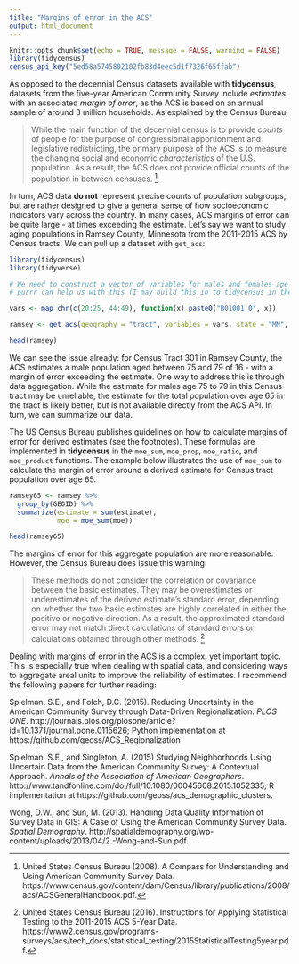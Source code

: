 ```yaml
---
title: "Margins of error in the ACS"
output: html_document
---
```


```r
knitr::opts_chunk$set(echo = TRUE, message = FALSE, warning = FALSE)
library(tidycensus)
census_api_key("5ed58a5745802102fb83d4eec5d1f7326f65ffab")
```

As opposed to the decennial Census datasets available with __tidycensus__, datasets from the five-year American Community Survey include _estimates_ with an associated _margin of error_, as the ACS is based on an annual sample of around 3 million households.  As explained by the Census Bureau: 

> While the main function of the decennial census is to
provide _counts_ of people for the purpose of congressional
apportionment and legislative redistricting, the
primary purpose of the ACS is to measure the changing
social and economic _characteristics_ of the U.S. population.
As a result, the ACS does not provide official
counts of the population in between censuses. [^1]

In turn, ACS data __do not__ represent precise counts of population subgroups, but are rather designed to give a general sense of how socioeconomic indicators vary across the country.  In many cases, ACS margins of error can be quite large - at times exceeding the estimate.  Let's say we want to study aging populations in Ramsey County, Minnesota from the 2011-2015 ACS by Census tracts.  We can pull up a dataset with `get_acs`: 

```r
library(tidycensus)
library(tidyverse)

# We need to construct a vector of variables for males and females age 65 and up
# purrr can help us with this (I may build this in to tidycensus in the future)

vars <- map_chr(c(20:25, 44:49), function(x) paste0("B01001_0", x))

ramsey <- get_acs(geography = "tract", variables = vars, state = "MN", county = "Ramsey")

head(ramsey)
```

We can see the issue already: for Census Tract 301 in Ramsey County, the ACS estimates a male population aged between 75 and 79 of 16 - with a margin of error exceeding the estimate.  One way to address this is through data aggregation.  While the estimate for males age 75 to 79 in this Census tract may be unreliable, the estimate for the total population over age 65 in the tract is likely better, but is not available directly from the ACS API.  In turn, we can summarize our data.  

The US Census Bureau publishes guidelines on how to calculate margins of error for derived estimates (see the footnotes). These formulas are implemented in __tidycensus__ in the `moe_sum`, `moe_prop`, `moe_ratio`, and `moe_product` functions. The example below illustrates the use of `moe_sum` to calculate the margin of error around a derived estimate for Census tract population over age 65. 

```r
ramsey65 <- ramsey %>%
  group_by(GEOID) %>%
  summarize(estimate = sum(estimate), 
            moe = moe_sum(moe))

head(ramsey65)
```

The margins of error for this aggregate population are more reasonable.  However, the Census Bureau does issue this warning: 

> These methods do not consider the correlation or covariance between the basic
estimates. They may be overestimates or underestimates of the derived estimate’s standard error,
depending on whether the two basic estimates are highly correlated in either the positive or
negative direction. As a result, the approximated standard error may not match direct
calculations of standard errors or calculations obtained through other methods. [^2]

Dealing with margins of error in the ACS is a complex, yet important topic.  This is especially true when dealing with spatial data, and considering ways to aggregate areal units to improve the reliability of estimates.  I recommend the following papers for further reading: 

Spielman, S.E., and Folch, D.C. (2015).  Reducing Uncertainty in the American Community Survey through Data-Driven Regionalization. _PLOS ONE_. http://journals.plos.org/plosone/article?id=10.1371/journal.pone.0115626; Python implementation at https://github.com/geoss/ACS_Regionalization

Spielman, S.E., and Singleton, A. (2015) Studying Neighborhoods Using Uncertain Data from the American Community Survey: A Contextual Approach. _Annals of the Association of American Geographers_. http://www.tandfonline.com/doi/full/10.1080/00045608.2015.1052335; R implementation at https://github.com/geoss/acs_demographic_clusters.  

Wong, D.W., and Sun, M. (2013). Handling Data Quality Information of Survey Data in GIS: A Case of Using the American Community Survey Data. _Spatial Demography_. http://spatialdemography.org/wp-content/uploads/2013/04/2.-Wong-and-Sun.pdf. 

[^1]: United States Census Bureau (2008). A Compass for Understanding and Using American Community Survey Data.  https://www.census.gov/content/dam/Census/library/publications/2008/acs/ACSGeneralHandbook.pdf.  
[^2]: United States Census Bureau (2016). Instructions for Applying Statistical Testing to the 2011-2015 ACS 5-Year Data. https://www2.census.gov/programs-surveys/acs/tech_docs/statistical_testing/2015StatisticalTesting5year.pdf.  
